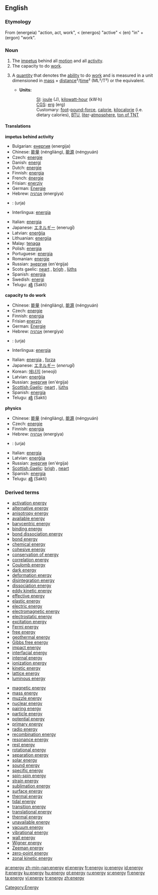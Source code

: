 {{WpEnergyPortal}}
==English==
===Etymology===
From {{AGr.}} '''{{polytonic|[[ἐνέργεια]]}}''' (energeia) "action, act, work", < '''{{polytonic|[[ἐνεργός]]}}''' (energos) "active" < '''{{polytonic|[[ἐν]]}}''' (en) "in" + '''{{polytonic|[[ἔργον]]}}''' (ergon) "work".

===Noun===
{{en-noun-reg-y|energ|y}}

# The [[impetus]] behind all [[motion]] and all [[activity]].  
# The capacity to do [[work]].
# {{cattag|physics}} A [[quantity]] that denotes the [[ability]] to do [[work]] and is measured in a unit dimensioned in [[mass]] × [[distance]]²/[[time]]² (ML²/T²) or the equivalent.
#*'''Units:'''
#::[[SI]]: [[joule]] (J), [[kilowatt-hour]] (kW·h)<!--in a strict sense, hours are not part of SI but are acceptable for use with SI-->
#::[[CGS]]: [[erg]] (erg)
#::Customary: [[foot]]-[[pound-force]], [[calorie]], [[kilocalorie]] (i.e. dietary calories), [[BTU]], [[liter]]-[[atmosphere]], [[ton of TNT]] 

====Translations====
'''impetus behind activity'''
{{top}}
*Bulgarian: [[енергия]] (energija) {{f}}
*Chinese: [[能量]] (néngliàng), [[能源]] (néngyuán)
*Czech: [[energie]] {{f}}
*Danish: [[energi]]
*Dutch: [[energie]] {{f}}
*Finnish: [[energia]]
*French: [[énergie]] {{f}}
*Frisian: [[enerzjy]]
*German: [[Energie]] {{f}}
*Hebrew: [[אנרגיה]] (energiya) {{f}}
*{{ttbc|Hindi}}: (urja)
*Interlingua: [[energia]]
{{mid}}
*Italian: [[energia]] {{f}}
*Japanese: [[エネルギー]] (enerugī)
*Latvian: [[enerģija]] {{f}}
*Lithuanian: [[energija]] {{f}}
*Malay: [[tenaga]]
*Polish: [[energia]] {{f}}
*Portuguese: [[energia]] {{f}}
*Romanian: [[energie]] {{f}}
*Russian: [[энергия]] (en'érgija) {{f}}
*Scots gaelic: [[neart]] {{m}}, [[brìgh]] {{f}}, [[lùths]] {{m}}
*Spanish: [[energía]] {{f}}
*Swedish: [[energi]] {{c}}
*Telugu: [[శక్తి]] (Sakti)
{{bottom}}

'''capacity to do work'''
{{top}}
*Chinese: [[能量]] (néngliàng), [[能源]] (néngyuán)
*Czech: [[energie]] {{f}}
*Finnish: [[energia]]
*Frisian [[enerzjy]]
*German: [[Energie]] {{f}}
*Hebrew: [[אנרגיה]] (energiya) {{f}}
*{{ttbc|Hindi}}: (urja)
*Interlingua: [[energia]]
{{mid}}
*Italian:  [[energia]] {{f}}, [[forza]] {{f}}
*Japanese: [[エネルギー]] (''enerugī'')
*Korean: [[에너지]] (eneoji)
*Latvian: [[enerģija]] {{f}}
*Russian: [[энергия]] (en'érgija) {{f}}
*[[Scottish Gaelic]]: [[neart]] {{m}}, [[lùths]] {{m}}
*Spanish: [[energía]] {{f}}
*Telugu: [[శక్తి]] (Sakti)
{{bottom}}

'''physics'''
{{top}}
*Chinese: [[能量]] (néngliàng), [[能源]] (néngyuán)
*Czech: [[energie]] {{f}}
*Finnish: [[energia]]
*Hebrew: [[אנרגיה]] (energiya) {{f}}
*{{ttbc|Hindi}}: (urja)
{{mid}}
*Italian: [[energia]] {{f}}
*Latvian: [[enerģija]] {{f}}
*Russian: [[энергия]] (en'érgija) {{f}}
*[[Scottish Gaelic]]: [[brìgh]] {{f}}, [[neart]] {{m}}
*Spanish: [[energía]] {{f}}
*Telugu: [[శక్తి]] (Sakti)
{{bottom}}

===Derived terms===
{{top2}}
*[[activation energy]]
*[[alternative energy]]
*[[anisotropy energy]]
*[[available energy]]
*[[barycentric energy]]
*[[binding energy]]
*[[bond dissociation energy]]
*[[bond energy]]
*[[chemical energy]]
*[[cohesive energy]]
*[[conservation of energy]]
*[[correlation energy]]
*[[Coulomb energy]]
*[[dark energy]]
*[[deformation energy]]
*[[disintegration energy]]
*[[dissociation energy]]
*[[eddy kinetic energy]]
*[[effective energy]]
*[[elastic energy]]
*[[electric energy]]
*[[electromagnetic energy]]
*[[electrostatic energy]]
*[[excitation energy]]
*[[Fermi energy]]
*[[free energy]]
*[[geothermal energy]]
*[[Gibbs free energy]]
*[[impact energy]]
*[[interfacial energy]]
*[[internal energy]]
*[[ionization energy]]
*[[kinetic energy]]
*[[lattice  energy]]
*[[luminous energy]]
{{mid2}}
*[[magnetic energy]]
*[[mass energy]]
*[[muzzle energy]]
*[[nuclear energy]]
*[[pairing energy]]
*[[particle energy]]
*[[potential energy]]
*[[primary energy]]
*[[radio energy]]
*[[recombination energy]]
*[[resonance energy]]
*[[rest energy]]
*[[rotational energy]]
*[[separation energy]]
*[[solar energy]]
*[[sound energy]]
*[[specific energy]]
*[[spin-spin energy]]
*[[strain energy]]
*[[sublimation energy]]
*[[surface energy]]
*[[thermal energy]]
*[[tidal energy]]
*[[transition energy]]
*[[translational energy]]
*[[thermal energy]]
*[[unavailable energy]]
*[[vacuum energy]]
*[[vibrational energy]]
*[[wall energy]]
*[[Wigner energy]]
*[[Zeeman energy]]
*[[zero-point energy]]
*[[zonal kinetic energy]]
{{bottom2}}

[[Category:Energy]]

[[ar:energy]]
[[zh-min-nan:energy]]
[[el:energy]]
[[fr:energy]]
[[io:energy]]
[[id:energy]]
[[it:energy]]
[[ku:energy]]
[[hu:energy]]
[[pt:energy]]
[[ru:energy]]
[[sr:energy]]
[[fi:energy]]
[[ta:energy]]
[[vi:energy]]
[[tr:energy]]
[[zh:energy]]
